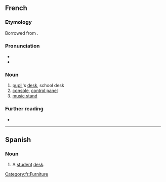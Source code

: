 ==French==

===Etymology===
Borrowed from {{bor|fr|la|pulpitum}}.

===Pronunciation===
* {{fr-IPA}}
* {{audio|Fr-pupitre.ogg|audio|lang=fr}}

===Noun===
{{fr-noun|m}}

# [[pupil]]'s [[desk]], school desk
# [[console]], [[control panel]]
# [[music stand]]

===Further reading===
* {{R:TLFi}}

[[Category:fr:Furniture]]

----

==Spanish==

===Noun===
{{es-noun|m}}

# A [[student]] [[desk]].